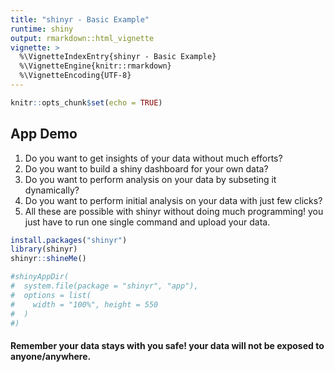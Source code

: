 ```yaml
---
title: "shinyr - Basic Example"
runtime: shiny
output: rmarkdown::html_vignette
vignette: >
  %\VignetteIndexEntry{shinyr - Basic Example}
  %\VignetteEngine{knitr::rmarkdown}
  %\VignetteEncoding{UTF-8}
---
```


```r
knitr::opts_chunk$set(echo = TRUE)
```


## App Demo
1. Do you want to get insights of your data without much efforts?
2. Do you want to build a shiny dashboard for your own data?
3. Do you want to perform analysis on your data by subseting it dynamically? 
4. Do you want to perform initial analysis on your data with just few clicks?
5. All these are possible with shinyr without doing much programming! you just have to run one single command and upload your data. 

```r
install.packages("shinyr")
library(shinyr)
shinyr::shineMe()
```


```r
#shinyAppDir(
#  system.file(package = "shinyr", "app"),
#  options = list(
#    width = "100%", height = 550
#  )
#)
```


#### Remember your data stays with you safe! your data will not be exposed to anyone/anywhere.


